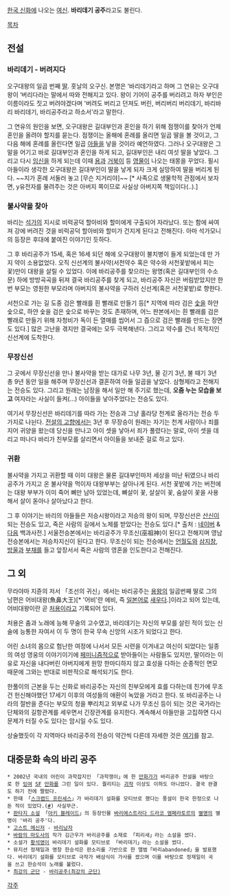 [[한국 신화]]에 나오는 [[여신]]. '''바리데기 공주'''라고도 불린다.

[[목차]]
== 전설 ==
=== 바리데기 - 버려지다 ===
오구대왕의 일곱 번째 [[딸]]. 훗날의 오구신. 본명은 ‘바리데기라고 하며 그 연유는 오구대왕이 ‘버리다라는 말에서 따와 전해지고 있다. 왕이 기어이 공주를 버리려고 하자 부인은 이름이라도 짓고 버려야겠다며 '버려도 버리고 던져도 버린, 버리버리 버리데기, 바리바리 바리데기, 바리공주라고 하소서'라고 말한다.

그 연유의 원인을 보면, 오구대왕은 길대부인과 혼인을 하기 위해 점쟁이를 찾아가 언제 혼인을 올려야 할지를 묻는다. 점쟁이는 올해에 혼례를 올리면 일곱 딸을 볼 것이고, 그 다음 해에 혼례를 올린다면 일곱 [[아들]]을 낳을 것이라 예언하였다. 그러나 오구대왕은 그 말을 어기고 바로 길대부인과 혼인을 하게 되고, 길대부인은 내리 여섯 딸을 낳았다. 그리고 다시 [[임신]]을 하게 되는데 이때 [[용]]과 [[거북이]] 등 [[영물]]이 나오는 태몽을 꾸었다. 필시 아들이라 생각한 오구대왕은 길대부인이 딸을 낳게 되자 크게 실망하여 딸을 버리게 된다. ~~지가 혼례 서둘러 놓고 [무슨 지거리야]~~ [* 사족으로 생물학적 관점에서 보자면, y유전자를 물려주는 것은 아버지 쪽이므로 사실상 아버지쪽 책임이다(..).]
=== 불사약을 찾아 ===
바리는 [[석가]]의 지시로 비럭공덕 할아비와 할미에게 구출되어 자라났다. 또는 함에 싸여져 강에 버려진 것을 비럭공덕 할아비와 할미가 건지게 된다고 전해진다. 아마 석가모니의 등장은 후대에 붙여진 이야기인 듯하다.

그 후 바리공주가 15세, 혹은 16세 되던 해에 오구대왕이 불치병이 들게 되었는데 만 가지 약이 소용없었다. 오직 신선계의 불사약(서천약수 혹은 약수와 서천꽃밭에서 피는 꽃)만이 대왕을 살릴 수 있었다. 이에 바리공주를 찾으라는 왕명(혹은 길대부인의 수소문) 하에 방방곡곡을 뒤져 결국 바리공주를 찾게 되고, 바리공주 자신은 버림받았지만 한번 부모는 영원한 부모라며 아버지의 불사약을 구하러 신선계(혹은 서천꽃밭)로 향한다.

서천으로 가는 길 도중 검은 빨래를 흰 빨래로 만들기 등[* 지역에 따라 검은 [[숯]]을 하얀 숯으로, 하얀 숯을 검은 숯으로 바꾸는 것도 존재하며, 어느 판본에서는 흰 빨래를 검은 빨래로 만들기 위해 자청비가 독이 든 열매를 씹어서 그 즙으로 검은 빨래를 만드는 장면도 있다.] 많은 고난을 겪지만 결국에는 모두 극복해낸다. 그리고 약수를 건너 목적지인 신선계에 도착한다.
=== 무장신선 ===
그 곳에서 무장신선을 만나 불사약을 받는 대가로 나무 3년, 물 긷기 3년, 불 때기 3년 총 9년 동안 일을 해주며 무장신선과 결혼하여 아들 일곱을 낳았다. 삼형제라고 전해지는 전승도 있다.
그리고 원래는 남장을 해서 일만 해 주기로 했는데, '''오줌 누는 모습을 보고''' 여자라는 사실이 들켜(…) 아이들을 낳아주었다는 전승도 있다.

여기서 무장신선은 바리데기를 따라 가는 전승과 그냥 홀라당 천계로 올라가는 전승 두 가지로 나뉜다.
[[전설의 고향]]에서는 3년 후 무장승이 원래는 자기는 천계 사람이나 죄를 지어 귀양을 왔는데 당신을 만나고 아이 셋을 낳아서 죄가 풀렸다는 말로, 아이 셋을 데리고 떠나다 바리가 친부모를 살리면서 아이들을 보내준 걸로 하고 있다.
=== 귀환 ===
불사약을 가지고 귀환할 때 이미 대왕은 물론 길대부인마저 세상을 떠난 뒤였으나 바리공주가 가지고 온 불사약을 먹이자 대왕부부는 살아나게 된다. 서천 꽃밭에 가는 버전에는 대왕 부부가 이미 죽어 뼈만 남아 있었는데, 뼈살이 꽃, 살살이 꽃, 숨살이 꽃을 사용해서 살이 돋아나 살아났다고 한다.

그 후 이야기는 바리의 아들들은 저승시왕이라고 저승의 왕이 되며, 무장신선은 [[산신]]이 되는 전승도 있고, 죽은 사람의 길에서 노제를 받았다는 전승도 있다.[* 출처 : [[네이버]] & [[다음]] 백과사전.] 서울전승본에서는 바리공주가 무조신(巫祖神)이 된다고 전해지며 영남전승본에서는 저승차지신이 된다고 한다. 무조신이 되는 전승에서는 [[언월도]]와 [[삼지창]], [[방울]]과 [[부채]]를 들고 앞장서서 죽은 사람의 영혼을 인도한다고 전해진다.
== 그 외 ==
무라야마 지쥰의 저서 「조선의 귀신」에서는 바리공주는 [[용왕]]의 일곱번째 딸로 그의 남편은 어비대왕(魚鼻大王)[* '어비'란 에비, 즉 [[일본어]]로 [[새우]]다.]이라고 되어 있는데, 어비대왕이란 곧 [[처용]]이라고 기록되어 있다.

처용은 춤과 노래에 능해 무술의 고수였고, 바리데기는 자신의 부모를 살린 적이 있는 신술에 능통한 자여서 이 두 명이 한국 무속 신앙의 시조가 되었다고 한다.

어린 소녀의 몸으로 험난한 여정에 나서서 모든 시련을 이겨내고 여신이 되었다는 일종의 여성 영웅의 이야기이기에 [[페미니즘]]적으로 받아들이는 사람들도 있지만, 딸이라는 이유로 자신을 내다버린 아버지에게 원망 한마디하지 않고 효성을 다하는 순종적인 면모 때문에 그와는 반대로 비판적으로 해석되기도 한다.

한풀이의 근본을 두는 신화로 바리공주는 자신의 친부모에게 효를 다하는데 친가에 무조건 헌신해야했던 17세기 이후의 여성들의 애환이 녹았을 거라고 한다. 또 바리공주는 나라의 절반을 준다는 부모의 청을 뿌리치고 외부로 나가 무조신 등이 되는 것은 국가라는 단체와의 길항관계를 세우면서 긴장관계를 유지한다. 계속해서 아들만을 고집하면 다시 문제가 터질 수도 있다는 암시일 수도 있다.

상술했듯이 각 지역마다 바리공주의 전승이 약간씩 다른데 자세한 것은 [http://lsm20418.egloos.com/2928300 여기]를 참고.
== 대중문화 속의 바리 공주 ==
 * 2002년 국내의 어린이 과학잡지인 「과학쟁이」에 한 [[만화가]]가 바리공주 전설을 바탕으로 한 [[잉여]] [[SF]] [[만화]]를 그린 일이 있다. 퀄리티는 [[괴작]] 이상도 이하도 아니었다. 결국 완결도 하기 전에 짤렸다.
 * 한때 「[[스크랩드 프린세스]]」가 바리데기 설화를 모티브로 했다는 풍설이 한국 한정으로 나돈 적이 있었다.([http://shougeki.egloos.com/1768259 #]) 사실무근.
 * [[판타지 소설]] 「[[아키 블레이드]]」의 등장인물 [[바리에스트라다 드라코 엠페라토르]]의 [[별명]]의 별명이 '바리 공주'다.
 * [[고스트 메신저]] - [[바리낭자]]
 * [[바람의 마도사]]의 작가 김근우가 바리공주를 소재로 「피리새」라는 소설을 썼다.
 * 소설가 [[황석영]]이 바리데기 설화를 모티브로 「바리데기」라는 소설을 썼다.
 * 뮤지션 정재일과 명창 한승석은 판소리를 기반으로 한 앨범「바리abandoned」을 발표했다. 바리데기 설화를 모티브로 극작가 배삼식이 가사를 썼으며 이를 바탕으로 정재일이 곡을 쓰고 한승석이 노래를 불렀다. 
 * [[최강의 군단]] - [[바리공주(최강의 군단)]]
[[각주]]
